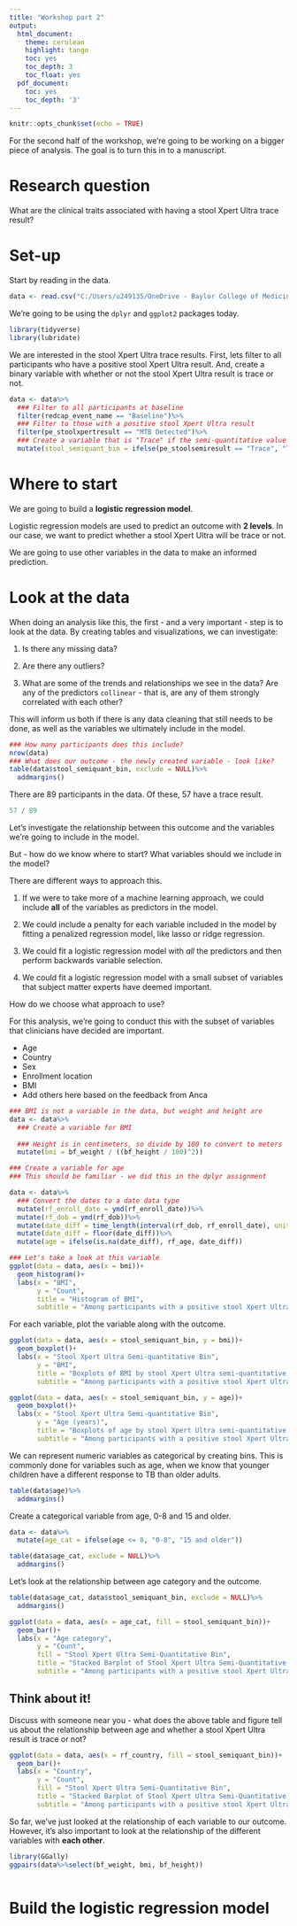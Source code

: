 ```yaml
---
title: "Workshop part 2"
output:
  html_document:
    theme: cerulean 
    highlight: tango
    toc: yes
    toc_depth: 3
    toc_float: yes
  pdf_document:
    toc: yes
    toc_depth: '3'
---
```


```r
knitr::opts_chunk$set(echo = TRUE)
```

For the second half of the workshop, we're going to be working on a bigger piece of analysis. The goal is to turn this in to a manuscript.

# Research question

What are the clinical traits associated with having a stool Xpert Ultra trace result?

# Set-up

Start by reading in the data.

```r
data <- read.csv("C:/Users/u249135/OneDrive - Baylor College of Medicine/Teaching Materials/R-workshop/Workshop/Stool4TB Database for Abi.csv")
```

We're going to be using the `dplyr` and `ggplot2` packages today.

```r
library(tidyverse)
library(lubridate)
```

We are interested in the stool Xpert Ultra trace results. First, lets filter to all participants who have a positive stool Xpert Ultra result. And, create a binary variable with whether or not the stool Xpert Ultra result is trace or not. 

```r
data <- data%>%
  ### Filter to all participants at baseline
  filter(redcap_event_name == "Baseline")%>%
  ### Filter to those with a positive stool Xpert Ultra result
  filter(pe_stoolxpertresult == "MTB Detected")%>%
  ### Create a variable that is "Trace" if the semi-quantitative value is "Trace" and "Not Trace" otherwise
  mutate(stool_semiquant_bin = ifelse(pe_stoolsemiresult == "Trace", "Trace", "Not Trace"))
```

# Where to start

We are going to build a **logistic regression model**.

Logistic regression models are used to predict an outcome with **2 levels**. In our case, we want to predict whether a stool Xpert Ultra will be trace or not. 

We are going to use other variables in the data to make an informed prediction.

# Look at the data

When doing an analysis like this, the first - and a very important - step is to look at the data. By creating tables and visualizations, we can investigate:

1. Is there any missing data?

2. Are there any outliers?

3. What are some of the trends and relationships we see in the data? Are any of the predictors `collinear` - that is, are any of them strongly correlated with each other?

This will inform us both if there is any data cleaning that still needs to be done, as well as the variables we ultimately include in the model. 

```r
### How many participants does this include?
nrow(data)
### What does our outcome - the newly created variable - look like?
table(data$stool_semiquant_bin, exclude = NULL)%>%
  addmargins()
```

There are 89 participants in the data. Of these, 57 have a trace result. 

```r
57 / 89
```

Let's investigate the relationship between this outcome and the variables we're going to include in the model.

But - how do we know where to start? What variables should we include in the model?

There are different ways to approach this.

1. If we were to take more of a machine learning approach, we could include **all** of the variables as predictors in the model.

2. We could include a penalty for each variable included in the model by fitting a penalized regression model, like lasso or ridge regression.

3. We could fit a logistic regression model with *all* the predictors and then perform backwards variable selection.

4. We could fit a logistic regression model with a small subset of variables that subject matter experts have deemed important.

How do we choose what approach to use? 

For this analysis, we're going to conduct this with the subset of variables that clinicians have decided are important.

* Age
* Country
* Sex
* Enrollment location
* BMI
* Add others here based on the feedback from Anca

```r
### BMI is not a variable in the data, but weight and height are
data <- data%>%
  ### Create a variable for BMI
  
  ### Height is in centimeters, so divide by 100 to convert to meters
  mutate(bmi = bf_weight / ((bf_height / 100)^2))
```

```r
### Create a variable for age 
### This should be familiar - we did this in the dplyr assignment

data <- data%>%
  ### Convert the dates to a date data type
  mutate(rf_enroll_date = ymd(rf_enroll_date))%>%
  mutate(rf_dob = ymd(rf_dob))%>%
  mutate(date_diff = time_length(interval(rf_dob, rf_enroll_date), unit = "years"))%>%
  mutate(date_diff = floor(date_diff))%>%
  mutate(age = ifelse(is.na(date_diff), rf_age, date_diff))
```


```r
### Let's take a look at this variable
ggplot(data = data, aes(x = bmi))+
  geom_histogram()+
  labs(x = "BMI",
       y = "Count",
       title = "Histogram of BMI",
       subtitle = "Among participants with a positive stool Xpert Ultra result at baseline")
```

For each variable, plot the variable along with the outcome.

```r
ggplot(data = data, aes(x = stool_semiquant_bin, y = bmi))+
  geom_boxplot()+
  labs(x = "Stool Xpert Ultra Semi-quantitative Bin",
       y = "BMI",
       title = "Boxplots of BMI by stool Xpert Ultra semi-quantitative bin",
       subtitle = "Among participants with a positive stool Xpert Ultra result at baseline")
```

```r
ggplot(data = data, aes(x = stool_semiquant_bin, y = age))+
  geom_boxplot()+
  labs(x = "Stool Xpert Ultra Semi-quantitative Bin",
       y = "Age (years)",
       title = "Boxplots of age by stool Xpert Ultra semi-quantitative bin",
       subtitle = "Among participants with a positive stool Xpert Ultra result at baseline")
```

We can represent numeric variables as categorical by creating bins. This is commonly done for variables such as age, when we know that younger children have a different response to TB than older adults.

```r
table(data$age)%>%
  addmargins()
```

Create a categorical variable from age, 0-8 and 15 and older.

```r
data <- data%>%
  mutate(age_cat = ifelse(age <= 8, "0-8", "15 and older"))
```

```r
table(data$age_cat, exclude = NULL)%>%
  addmargins()
```

Let's look at the relationship between age category and the outcome.

```r
table(data$age_cat, data$stool_semiquant_bin, exclude = NULL)%>%
  addmargins()
```
```r
ggplot(data = data, aes(x = age_cat, fill = stool_semiquant_bin))+
  geom_bar()+
  labs(x = "Age category",
       y = "Count",
       fill = "Stool Xpert Ultra Semi-Quantitative Bin",
       title = "Stacked Barplot of Stool Xpert Ultra Semi-Quantitative bin by Age",
       subtitle = "Among participants with a positive stool Xpert Ultra result at baseline")
```

## Think about it! 

Discuss with someone near you - what does the above table and figure tell us about the relationship between age and whether a stool Xpert Ultra result is trace or not?


```r
ggplot(data = data, aes(x = rf_country, fill = stool_semiquant_bin))+
  geom_bar()+
  labs(x = "Country",
       y = "Count",
       fill = "Stool Xpert Ultra Semi-Quantitative Bin",
       title = "Stacked Barplot of Stool Xpert Ultra Semi-Quantitative bin by Country",
       subtitle = "Among participants with a positive stool Xpert Ultra result at baseline")
```

So far, we've just looked at the relationship of each variable to our outcome. However, it's also important to look at the relationship of the different variables with **each other**.

```r
library(GGally)
ggpairs(data%>%select(bf_weight, bmi, bf_height))
```

```r
```

# Build the logistic regression model


